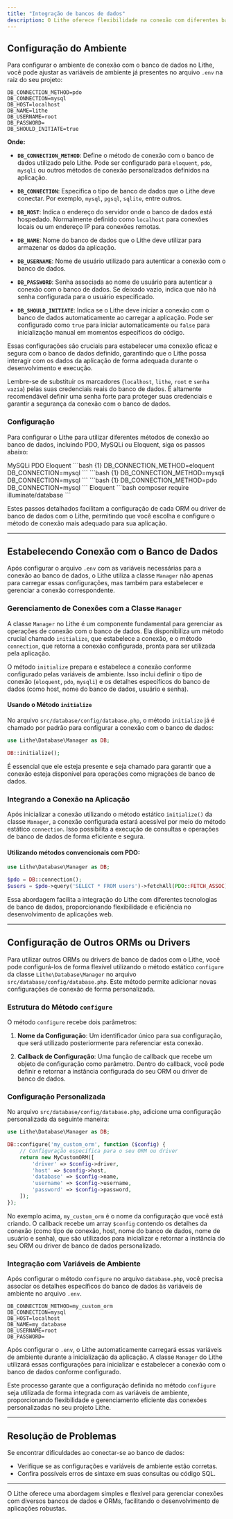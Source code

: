 ```yaml
---
title: "Integração de bancos de dados"
description: O Lithe oferece flexibilidade na conexão com diferentes bancos de dados. Integrando-se perfeitamente com ORMs populares como Eloquent, o Lithe também suporta drivers nativos do PHP como MySQLi e PDO, garantindo ampla compatibilidade com diversos sistemas de gerenciamento de banco de dados.
---
```


## Configuração do Ambiente

Para configurar o ambiente de conexão com o banco de dados no Lithe, você pode ajustar as variáveis de ambiente já presentes no arquivo `.env` na raiz do seu projeto:

```
DB_CONNECTION_METHOD=pdo
DB_CONNECTION=mysql
DB_HOST=localhost
DB_NAME=lithe
DB_USERNAME=root
DB_PASSWORD=
DB_SHOULD_INITIATE=true
```

**Onde:**

- **`DB_CONNECTION_METHOD`**: Define o método de conexão com o banco de dados utilizado pelo Lithe. Pode ser configurado para `eloquent`, `pdo`, `mysqli` ou outros métodos de conexão personalizados definidos na aplicação.

- **`DB_CONNECTION`**: Especifica o tipo de banco de dados que o Lithe deve conectar. Por exemplo, `mysql`, `pgsql`, `sqlite`, entre outros.

- **`DB_HOST`**: Indica o endereço do servidor onde o banco de dados está hospedado. Normalmente definido como `localhost` para conexões locais ou um endereço IP para conexões remotas.

- **`DB_NAME`**: Nome do banco de dados que o Lithe deve utilizar para armazenar os dados da aplicação.

- **`DB_USERNAME`**: Nome de usuário utilizado para autenticar a conexão com o banco de dados.

- **`DB_PASSWORD`**: Senha associada ao nome de usuário para autenticar a conexão com o banco de dados. Se deixado vazio, indica que não há senha configurada para o usuário especificado.

- **`DB_SHOULD_INITIATE`**: Indica se o Lithe deve iniciar a conexão com o banco de dados automaticamente ao carregar a aplicação. Pode ser configurado como `true` para iniciar automaticamente ou `false` para inicialização manual em momentos específicos do código.

Essas configurações são cruciais para estabelecer uma conexão eficaz e segura com o banco de dados definido, garantindo que o Lithe possa interagir com os dados da aplicação de forma adequada durante o desenvolvimento e execução.

Lembre-se de substituir os marcadores (`localhost`, `lithe`, `root` e `senha vazia`) pelas suas credenciais reais do banco de dados. É altamente recomendável definir uma senha forte para proteger suas credenciais e garantir a segurança da conexão com o banco de dados.

### Configuração

Para configurar o Lithe para utilizar diferentes métodos de conexão ao banco de dados, incluindo PDO, MySQLi ou Eloquent, siga os passos abaixo:

<Stepper>
<StepperItem title="Defina as variáveis de ambiente no arquivo `.env`">

<Tabs defaultValue="mysqli" className="pt-5 pb-1">
  <TabsList className="">
    <TabsTrigger value="mysqli">MySQLi</TabsTrigger>
    <TabsTrigger value="pdo">PDO</TabsTrigger>
    <TabsTrigger value="eloquent">Eloquent</TabsTrigger>
  </TabsList>
  <TabsContent value="eloquent">
  ```bash {1}
DB_CONNECTION_METHOD=eloquent
DB_CONNECTION=mysql
    ```
   </TabsContent>
  <TabsContent value="mysqli">
  ```bash {1}
DB_CONNECTION_METHOD=mysqli
DB_CONNECTION=mysql
    ```
  </TabsContent>
  <TabsContent value="pdo">
  ```bash {1}
DB_CONNECTION_METHOD=pdo
DB_CONNECTION=mysql
```
   </TabsContent>
</Tabs>

</StepperItem>
<StepperItem title="Instale o pacote correspondente utilizando o Composer">

<Tabs className="pt-5 pb-1">
  <TabsList className="">
    <TabsTrigger value="eloquent">Eloquent</TabsTrigger>
  </TabsList>
  <TabsContent value="eloquent">
```bash
composer require illuminate/database
```
   </TabsContent>
</Tabs>

</StepperItem>

</Stepper>

Estes passos detalhados facilitam a configuração de cada ORM ou driver de banco de dados com o Lithe, permitindo que você escolha e configure o método de conexão mais adequado para sua aplicação.

---

## Estabelecendo Conexão com o Banco de Dados

Após configurar o arquivo `.env` com as variáveis necessárias para a conexão ao banco de dados, o Lithe utiliza a classe `Manager` não apenas para carregar essas configurações, mas também para estabelecer e gerenciar a conexão correspondente.

### Gerenciamento de Conexões com a Classe `Manager`

A classe `Manager` no Lithe é um componente fundamental para gerenciar as operações de conexão com o banco de dados. Ela disponibiliza um método crucial chamado `initialize`, que estabelece a conexão, e o método `connection`, que retorna a conexão configurada, pronta para ser utilizada pela aplicação.

O método `initialize` prepara e estabelece a conexão conforme configurado pelas variáveis de ambiente. Isso inclui definir o tipo de conexão (`eloquent`, `pdo`, `mysqli`) e os detalhes específicos do banco de dados (como host, nome do banco de dados, usuário e senha).

#### Usando o Método `initialize`

No arquivo `src/database/config/database.php`, o método `initialize` já é chamado por padrão para configurar a conexão com o banco de dados:

```php
use Lithe\Database\Manager as DB;

DB::initialize();
```

É essencial que ele esteja presente e seja chamado para garantir que a conexão esteja disponível para operações como migrações de banco de dados.

### Integrando a Conexão na Aplicação

Após inicializar a conexão utilizando o método estático `initialize()` da classe `Manager`, a conexão configurada estará acessível por meio do método estático `connection`. Isso possibilita a execução de consultas e operações de banco de dados de forma eficiente e segura.

#### Utilizando métodos convencionais com PDO:

```php
use Lithe\Database\Manager as DB;

$pdo = DB::connection();
$users = $pdo->query('SELECT * FROM users')->fetchAll(PDO::FETCH_ASSOC);
```

Essa abordagem facilita a integração do Lithe com diferentes tecnologias de banco de dados, proporcionando flexibilidade e eficiência no desenvolvimento de aplicações web.

---

## Configuração de Outros ORMs ou Drivers

Para utilizar outros ORMs ou drivers de banco de dados com o Lithe, você pode configurá-los de forma flexível utilizando o método  estático `configure` da classe `Lithe\Database\Manager` no arquivo `src/database/config/database.php`. Este método permite adicionar novas configurações de conexão de forma personalizada.

### Estrutura do Método `configure`

O método `configure` recebe dois parâmetros:

1. **Nome da Configuração**: Um identificador único para sua configuração, que será utilizado posteriormente para referenciar esta conexão.

2. **Callback de Configuração**: Uma função de callback que recebe um objeto de configuração como parâmetro. Dentro do callback, você pode definir e retornar a instância configurada do seu ORM ou driver de banco de dados.

### Configuração Personalizada

No arquivo `src/database/config/database.php`, adicione uma configuração personalizada da seguinte maneira:

```php
use Lithe\Database\Manager as DB;

DB::configure('my_custom_orm', function ($config) {
    // Configuração específica para o seu ORM ou driver
    return new MyCustomORM([
        'driver' => $config->driver,
        'host' => $config->host,
        'database' => $config->name,
        'username' => $config->username,
        'password' => $config->password,
    ]);
});
```

No exemplo acima, `my_custom_orm` é o nome da configuração que você está criando. O callback recebe um array `$config` contendo os detalhes da conexão (como tipo de conexão, host, nome do banco de dados, nome de usuário e senha), que são utilizados para inicializar e retornar a instância do seu ORM ou driver de banco de dados personalizado.

### Integração com Variáveis de Ambiente

Após configurar o método `configure` no arquivo `database.php`, você precisa associar os detalhes específicos do banco de dados às variáveis de ambiente no arquivo `.env`.

```
DB_CONNECTION_METHOD=my_custom_orm
DB_CONNECTION=mysql
DB_HOST=localhost
DB_NAME=my_database
DB_USERNAME=root
DB_PASSWORD=
```

Após configurar o `.env`, o Lithe automaticamente carregará essas variáveis de ambiente durante a inicialização da aplicação. A classe `Manager` do Lithe utilizará essas configurações para inicializar e estabelecer a conexão com o banco de dados conforme configurado.

Este processo garante que a configuração definida no método `configure` seja utilizada de forma integrada com as variáveis de ambiente, proporcionando flexibilidade e gerenciamento eficiente das conexões personalizadas no seu projeto Lithe.


---

## Resolução de Problemas

Se encontrar dificuldades ao conectar-se ao banco de dados:

- Verifique se as configurações e variáveis de ambiente estão corretas.
- Confira possíveis erros de sintaxe em suas consultas ou código SQL.

---

O Lithe oferece uma abordagem simples e flexível para gerenciar conexões com diversos bancos de dados e ORMs, facilitando o desenvolvimento de aplicações robustas.